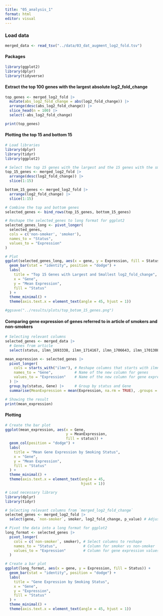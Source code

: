 ```yaml
---
title: "05_analysis_1"
format: html
editor: visual
---
```


### Load data

```r
merged_data <- read_tsv("../data/03_dat_augment_log2_fold.tsv")
```

#### Packages

```r
library(ggplot2)
library(dplyr)
library(tidyverse)
```

#### Extract the top 100 genes with the largest absolute log2_fold_change

```r
top_genes <- merged_log2_fold |>
  mutate(abs_log2_fold_change = abs(log2_fold_change)) |> 
  arrange(desc(abs_log2_fold_change)) |>
  slice_head(n = 100) |>
  select(-abs_log2_fold_change) 

print(top_genes)

```

#### Plotting the top 15 and bottom 15

```r
# Load libraries
library(dplyr)
library(tidyr)
library(ggplot2)

# Select the top 15 genes with the largest and the 15 genes with the smallest
top_15_genes <- merged_log2_fold |>
  arrange(desc(log2_fold_change)) |>
  slice(1:15)

bottom_15_genes <- merged_log2_fold |>
  arrange(log2_fold_change) |>
  slice(1:15)

# Combine the top and bottom genes
selected_genes <- bind_rows(top_15_genes, bottom_15_genes)

# Reshape the selected_genes to long format for ggplot2
selected_genes_long <- pivot_longer(
  selected_genes, 
  cols = c('non-smoker', 'smoker'), 
  names_to = "Status", 
  values_to = "Expression"
)

# Plot
ggplot(selected_genes_long, aes(x = gene, y = Expression, fill = Status)) +
  geom_bar(stat = "identity", position = "dodge") +
  labs(
    title = "Top 15 Genes with Largest and Smallest log2_fold_change",
    x = "Gene",
    y = "Mean Expression",
    fill = "Status"
  ) +
  theme_minimal() +
  theme(axis.text.x = element_text(angle = 45, hjust = 1))

#ggsave("../results/plots/top_botom_15_genes.png")


```

#### Comparing gene expression of genes referred to in article of smokers and non-smokers

```r
# Selecting relevant columns
selected_genes <- merged_data |> 
  # Genes from article
  select(status, ilmn_1693338, ilmn_1714167, ilmn_1706643, ilmn_1701308, ilmn_1785272, ilmn_1717163, ilmn_1805543, ilmn_1779558)

mean_expression <- selected_genes |> 
  pivot_longer(
    cols = starts_with("ilmn"), # Reshape columns that starts with ilmn
    names_to = "Gene",          # Name of the new column for genes
    values_to = "Expression"    # Name of the new column for gene expressions
  ) |> 
  group_by(status, Gene) |>     # Group by status and Gene
  summarise(MeanExpression = mean(Expression, na.rm = TRUE), .groups = "drop")

# Showing the result
print(mean_expression)
```

#### Plotting

```r

# Create the bar plot
ggplot(mean_expression, aes(x = Gene, 
                            y = MeanExpression, 
                            fill = status)) +
  geom_col(position = "dodge") +
  labs(
    title = "Mean Gene Expression by Smoking Status",
    x = "Gene",
    y = "Mean Expression",
    fill = "Status"
  ) +
  theme_minimal() +
  theme(axis.text.x = element_text(angle = 45, 
                                   hjust = 1))

```

```r
# Load necessary library
library(dplyr)
library(tidyr)

# Selecting relevant columns from `merged_log2_fold_change`
selected_genes <- merged_log2_fold |> 
  select(gene, `non-smoker`, smoker, log2_fold_change, p_value) # Adjust columns as needed

# Pivot the data into a long format for ggplot2
long_format <- selected_genes |> 
  pivot_longer(
    cols = c(`non-smoker`, smoker), # Select columns to reshape
    names_to = "Status",            # Column for smoker vs non-smoker
    values_to = "Expression"        # Column for gene expression values
  )

# Create a bar plot
ggplot(long_format, aes(x = gene, y = Expression, fill = Status)) +
  geom_bar(stat = "identity", position = "dodge") +
  labs(
    title = "Gene Expression by Smoking Status",
    x = "Gene",
    y = "Expression",
    fill = "Status"
  ) +
  theme_minimal() +
  theme(axis.text.x = element_text(angle = 45, hjust = 1))

```
